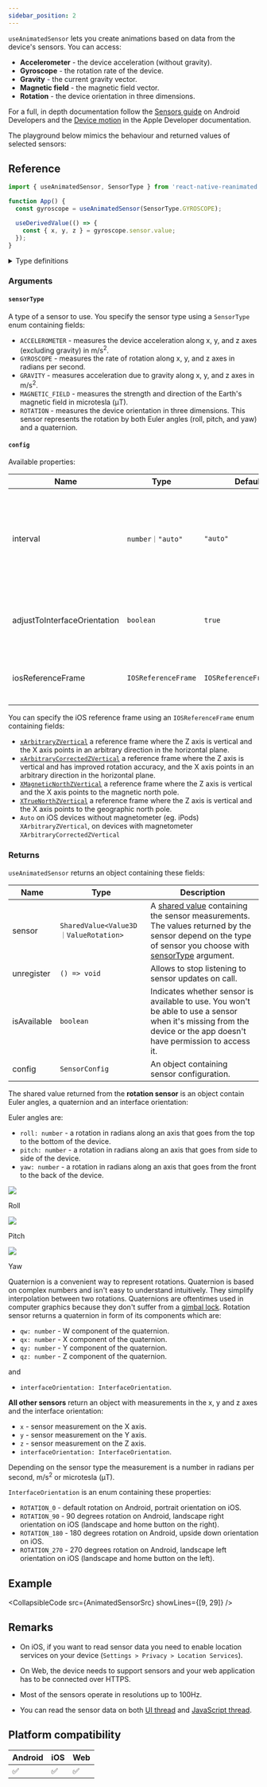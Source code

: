 ```yaml
---
sidebar_position: 2
---
```


`useAnimatedSensor` lets you create animations based on data from the device's sensors. You can access:

- **Accelerometer** - the device acceleration (without gravity).
- **Gyroscope** - the rotation rate of the device.
- **Gravity** - the current gravity vector.
- **Magnetic field** - the magnetic field vector.
- **Rotation** - the device orientation in three dimensions.

For a full, in depth documentation follow the [Sensors guide](https://developer.android.com/guide/topics/sensors/sensors_overview) on Android Developers and the [Device motion](https://developer.apple.com/documentation/coremotion/getting_processed_device-motion_data) in the Apple Developer documentation.

The playground below mimics the behaviour and returned values of selected sensors:


<InteractivePlayground usePlayground={useAnimatedSensorPlayground} />

## Reference

```javascript
import { useAnimatedSensor, SensorType } from 'react-native-reanimated';

function App() {
  const gyroscope = useAnimatedSensor(SensorType.GYROSCOPE);

  useDerivedValue(() => {
    const { x, y, z } = gyroscope.sensor.value;
  });
}
```

<details>
<summary>Type definitions</summary>

```typescript
// --- Function declaration ---

function useAnimatedSensor(
  sensorType: SensorType,
  config?: Partial<SensorConfig>
): AnimatedSensor<ValueRotation | Value3D>;

// --- Configuration types ---

enum SensorType {
  ACCELEROMETER = 1,
  GYROSCOPE = 2,
  GRAVITY = 3,
  MAGNETIC_FIELD = 4,
  ROTATION = 5,
}

type SensorConfig = {
  interval: number | 'auto';
  adjustToInterfaceOrientation: boolean;
  iosReferenceFrame: IOSReferenceFrame;
};

enum IOSReferenceFrame {
  XArbitraryZVertical,
  XArbitraryCorrectedZVertical,
  XMagneticNorthZVertical,
  XTrueNorthZVertical,
  Auto,
}

// --- Return types ---

type AnimatedSensor<T extends Value3D | ValueRotation> = {
  sensor: SharedValue<T>;
  unregister: () => void;
  isAvailable: boolean;
  config: SensorConfig;
};

type Value3D = {
  x: number;
  y: number;
  z: number;
  interfaceOrientation: InterfaceOrientation;
};

type ValueRotation = {
  qw: number;
  qx: number;
  qy: number;
  qz: number;
  yaw: number;
  pitch: number;
  roll: number;
  interfaceOrientation: InterfaceOrientation;
};

enum InterfaceOrientation {
  ROTATION_0 = 0,
  ROTATION_90 = 90,
  ROTATION_180 = 180,
  ROTATION_270 = 270,
}
```

</details>

### Arguments

#### `sensorType`

A type of a sensor to use. You specify the sensor type using a `SensorType` enum containing fields:

- `ACCELEROMETER` - measures the device acceleration along x, y, and z axes (excluding gravity) in m/s<sup>2</sup>.
- `GYROSCOPE` - measures the rate of rotation along x, y, and z axes in radians per second.
- `GRAVITY` - measures acceleration due to gravity along x, y, and z axes in m/s<sup>2</sup>.
- `MAGNETIC_FIELD` - measures the strength and direction of the Earth's magnetic field in microtesla (μT).
- `ROTATION` - measures the device orientation in three dimensions. This sensor represents the rotation by both Euler angles (roll, pitch, and yaw) and a quaternion.

#### `config` <Optional />

Available properties:

| Name                         | Type                | Default                  | Description                                                                                      |
| ---------------------------- | ------------------- | ------------------------ | ------------------------------------------------------------------------------------------------ |
| interval                     | `number｜"auto"`    | `"auto"`                 | Time in milliseconds between sensor readings. `"auto"` matches the device's screen refresh rate. |
| adjustToInterfaceOrientation | `boolean`           | `true`                   | Whether to adjust measurements to the current interface orientation.                             |
| iosReferenceFrame            | `IOSReferenceFrame` | `IOSReferenceFrame.Auto` | The frame of reference for device's sensors on iOS.                                              |

You can specify the iOS reference frame using an `IOSReferenceFrame` enum containing fields:

- [`xArbitraryZVertical`](https://developer.apple.com/documentation/coremotion/cmattitudereferenceframe/1615953-xarbitraryzvertical) a reference frame where the Z axis is vertical and the X axis points in an arbitrary direction in the horizontal plane.
- [`xArbitraryCorrectedZVertical`](https://developer.apple.com/documentation/coremotion/cmattitudereferenceframe/1615969-xarbitrarycorrectedzvertical) a reference frame where the Z axis is vertical and has improved rotation accuracy, and the X axis points in an arbitrary direction in the horizontal plane.
- [`XMagneticNorthZVertical`](https://developer.apple.com/documentation/coremotion/cmattitudereferenceframe/1616123-xmagneticnorthzvertical) a reference frame where the Z axis is vertical and the X axis points to the magnetic north pole.
- [`XTrueNorthZVertical`](https://developer.apple.com/documentation/coremotion/cmattitudereferenceframe/1616019-xtruenorthzvertical) a reference frame where the Z axis is vertical and the X axis points to the geographic north pole.
- `Auto` on iOS devices without magnetometer (eg. iPods) `XArbitraryZVertical`, on devices with magnetometer `XArbitraryCorrectedZVertical`

### Returns

`useAnimatedSensor` returns an object containing these fields:

| Name        | Type                                  | Description                                                                                                                                                                                                                                     |
| ----------- | ------------------------------------- | ----------------------------------------------------------------------------------------------------------------------------------------------------------------------------------------------------------------------------------------------- |
| sensor      | `SharedValue<Value3D｜ValueRotation>` | A [shared value](/docs/fundamentals/glossary#shared-value) containing the sensor measurements. The values returned by the sensor depend on the type of sensor you choose with [sensorType](/docs/device/useAnimatedSensor#sensortype) argument. |
| unregister  | `() => void`                          | Allows to stop listening to sensor updates on call.                                                                                                                                                                                             |
| isAvailable | `boolean`                             | Indicates whether sensor is available to use. You won't be able to use a sensor when it's missing from the device or the app doesn't have permission to access it.                                                                              |
| config      | `SensorConfig`                        | An object containing sensor configuration.                                                                                                                                                                                                      |

The shared value returned from the **rotation sensor** is an object contain Euler angles, a quaternion and an interface orientation:

Euler angles are:

- `roll: number` - a rotation in radians along an axis that goes from the top to the bottom of the device.
- `pitch: number` - a rotation in radians along an axis that goes from side to side of the device.
- `yaw: number` - a rotation in radians along an axis that goes from the front to the back of the device.


<div style={{display: "flex", justifyContent: "center", textAlign: "center"}}>

<div style={{ maxWidth: 200 }}>
  <img src={useBaseUrl('/img/rotation/roll.gif')} />
  <p>Roll</p>
</div>
<div style={{ maxWidth: 200 }}>
  <img src={useBaseUrl('/img/rotation/pitch.gif')} />
  <p>Pitch</p>
</div>
<div style={{ maxWidth: 200 }}>
  <img src={useBaseUrl('/img/rotation/yaw.gif')} />
  <p>Yaw</p>
</div>

</div>

Quaternion is a convenient way to represent rotations. Quaternion is based on complex numbers and isn't easy to understand intuitively. They simplify interpolation between two rotations.
Quaternions are oftentimes used in computer graphics because they don't suffer from a [gimbal lock](https://en.wikipedia.org/wiki/Gimbal_lock). Rotation sensor returns a quaternion in form of its components which are:

- `qw: number` - W component of the quaternion.
- `qx: number` - X component of the quaternion.
- `qy: number` - Y component of the quaternion.
- `qz: number` - Z component of the quaternion.

and

- `interfaceOrientation: InterfaceOrientation`.

**All other sensors** return an object with measurements in the x, y and z axes and the interface orientation:

- `x` - sensor measurement on the X axis.
- `y` - sensor measurement on the Y axis.
- `z` - sensor measurement on the Z axis.
- `interfaceOrientation: InterfaceOrientation`.

Depending on the sensor type the measurement is a number in radians per second, m/s<sup>2</sup> or microtesla (μT).

`InterfaceOrientation` is an enum containing these properties:

- `ROTATION_0` - default rotation on Android, portrait orientation on iOS.
- `ROTATION_90` - 90 degrees rotation on Android, landscape right orientation on iOS (landscape and home button on the right).
- `ROTATION_180` - 180 degrees rotation on Android, upside down orientation on iOS.
- `ROTATION_270` - 270 degrees rotation on Android, landscape left orientation on iOS (landscape and home button on the left).

## Example


<CollapsibleCode src={AnimatedSensorSrc} showLines={[9, 29]} />

## Remarks

- On iOS, if you want to read sensor data you need to enable location services on your device (`Settings > Privacy > Location Services`).

- On Web, the device needs to support sensors and your web application has to be connected over HTTPS.

- Most of the sensors operate in resolutions up to 100Hz.

- You can read the sensor data on both [UI thread](/docs/fundamentals/glossary#ui-thread) and [JavaScript thread](/docs/fundamentals/glossary#javascript-thread).

## Platform compatibility

<div className="platform-compatibility">

| Android | iOS | Web |
| ------- | --- | --- |
| ✅      | ✅  | ✅  |

</div>
